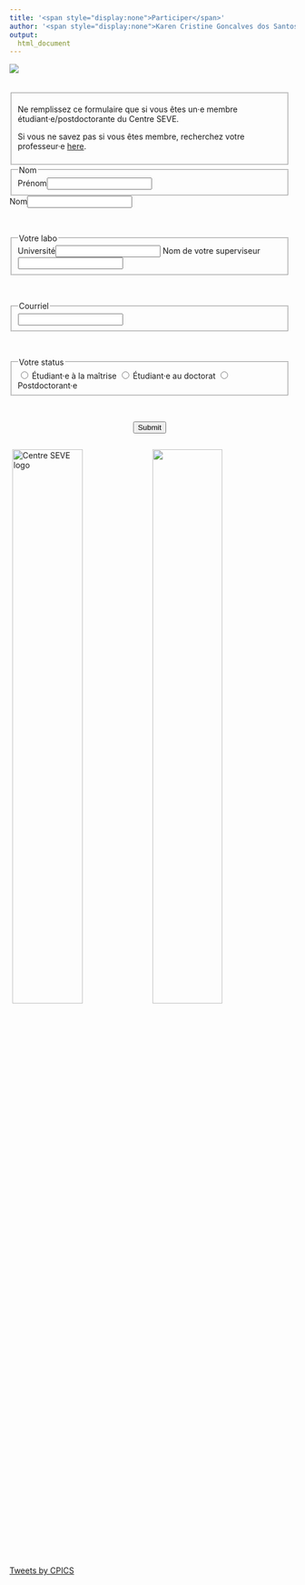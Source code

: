 ```yaml
---
title: '<span style="display:none">Participer</span>'
author: '<span style="display:none">Karen Cristine Goncalves dos Santos</span>'
output: 
  html_document
---
```


<!--December 2020-->
<head>
<meta charset="utf-8">
<link rel="apple-touch-icon" sizes="180x180" href="/apple-touch-icon.png">
<link rel="icon" type="image/png" sizes="32x32" href="/favicon-32x32.png">
<link rel="icon" type="image/png" sizes="16x16" href="/favicon-16x16.png">
<link rel="manifest" href="/site.webmanifest">
<link rel="mask-icon" href="/safari-pinned-tab.svg" color="#5bbad5">
<link rel="alternate" hreflang="en-us" href="../en/participate.html">
<meta name="msapplication-TileColor" content="#da532c">
<meta name="theme-color" content="#ffffff">
<meta name="viewport" content="width=device-width, initial-scale=1">
<script src="https://kit.fontawesome.com/0af1a424a5.js" crossorigin="anonymous"></script>
<link rel="stylesheet" href="column_text_style.css">
<link rel="stylesheet" href="form.css">
</head>

<div class="container-fluid">

<div class="row">

<div class="cpics-logo"><img class="logo" src='images/logos/Logo-CPICS_White_1.webp'></div>
<br><br>
<div class="col-md-9" style="padding-right: 2%">
<div class="row text">

<form name="CPICS_participation" method="POST" data-netlify="true">

<!-- ARE you a CS member -->
<div class="form-row">
<fieldset aria-required="true">
Ne remplissez ce formulaire que si vous êtes un&middot;e membre étudiant&middot;e/postdoctorante du Centre SEVE.<br>

Si vous ne savez pas si vous êtes membre, recherchez votre professeur&middot;e <a href="https://centreseve.recherche.usherbrooke.ca/en/researchers">here</a>. 


</fieldset>
</div>

<!-- Name -->
<div class="form-row">
<fieldset aria-required="true">
<legend>Nom</legend>
<label for="firstName">Prénom</label><input type="text" name="firstName" id="firstName" aria-required="true" data-ok="false" required><span class="error-msg" id="firstNameErr"></span>
</div>

<div class="form-row">
<label for="lastName">Nom</label><input type="text" name="lastName" id="lastName" aria-required="true" data-ok="false" required><span class="error-msg" id="lastNameErr"></span>
</fieldset>
</div>
<br>

<!-- University -->
<div class="form-row">
<fieldset aria-required="true">
<legend>Votre labo</legend>
<label for="University">Université</label><input type="text" name="University" id="University" aria-required="true" data-ok="false" required><span class="error-msg" id="UniversityErr"></span>
<label for="Supervisor">Nom de votre superviseur</label><input type="text" name="Supervisor" id="Supervisor" aria-required="true" data-ok="false" required>
</fieldset>
</div>
<br>

<!-- Email -->
<div class="form-row">
<fieldset aria-required="true">
<legend>Courriel</legend>
<input type="text" name="email" id="email" aria-required="true" data-ok="false" required><span class="error-msg" id="emailErr"></span>
</fieldset>
</div>
<br>

<!-- Status -->
<div class="form-row">
<fieldset aria-required="true">
<legend>Votre status</legend>
<input type="radio" id="masters" name="status" required="required" value="Master's student">
<label for="masters">Étudiant&middot;e à la maîtrise</label>
<input type="radio" id="phd" name="status" required="required" value="Ph.D. student">
<label for="phd">Étudiant&middot;e au doctorat</label>
<input type="radio" id="postdoc" name="status" required="required" value="Postdoctorate fellow">
<label for="postdoc">Postdoctorant&middot;e</label>
</fieldset>
</div>
<br>

<center> <button type="submit" class="btn" aria-disabled="true" aria-describedby="CSmemberErr"> Submit </button> </center>
</form>

</div>
</div>
<div class="col-md-3">

<div class="row">
<span> <p style="color: #ffffff; font-size: 2em; text-align:center;display: block; margin-left: auto; margin-right:auto"> [<i class="fab fa-twitter"></i>](https://twitter.com/CPICSEVE) [<i class="fab fa-linkedin-in"></i>](https://www.linkedin.com/company/cpics/about/) [<i class="fab fa-facebook"></i>](https://www.facebook.com/CPICS-Comit%C3%A9-de-partenariat-international-du-Centre-S%C3%88VE-395275957711442) <a  href = "mailto:cpicseve@gmail.com"><i class="fas fa-envelope" align="center" style="font-size:24px"></i></a> </p></span>
<div class="row" style="margin: 1%">
<a href="http://centreseve.recherche.usherbrooke.ca/fr"><img src="images/logos/centre_seve.webp" alt="Centre SEVE logo" width="50%"></a><a href="http://www.frqnt.gouv.qc.ca/en/accueil"><img  src="images/logos/FRQNT_blanc(transparent).webp" width="50%"></a>

</div>

<a class="twitter-timeline" data-height=1200px href="https://twitter.com/CPICSEVE?ref_src=twsrc%5Etfw">Tweets by CPICS</a> <script async src="https://platform.twitter.com/widgets.js" charset="utf-8"></script>

</div>

</div>


</div>
</div>